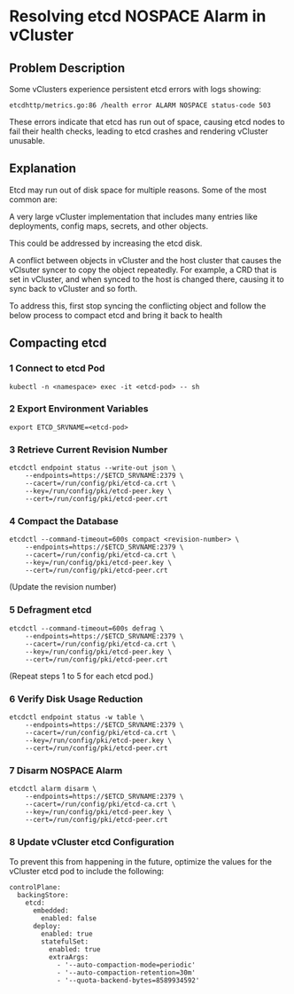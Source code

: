 # Resolving etcd NOSPACE Alarm in vCluster

## Problem Description

Some vClusters experience persistent etcd errors with logs showing:

```
etcdhttp/metrics.go:86 /health error ALARM NOSPACE status-code 503
```

These errors indicate that etcd has run out of space, causing etcd nodes to fail their health checks, leading to etcd crashes and rendering vCluster unusable.

## Explanation

Etcd may run out of disk space for multiple reasons. Some of the most common are:

A very large vCluster implementation that includes many entries like deployments, config maps, secrets, and other objects.

This could be addressed by increasing the etcd disk.

A conflict between objects in vCluster and the host cluster that causes the vClsuter syncer to copy the object repeatedly. For example, a CRD that is set in vCluster, and when synced to the host is changed there, causing it to sync back to vCluster and so forth.

To address this, first stop syncing the conflicting object and follow the below process to compact etcd and bring it back to health

## Compacting etcd

### 1 Connect to etcd Pod

```
kubectl -n <namespace> exec -it <etcd-pod> -- sh
```

### 2 Export Environment Variables

```
export ETCD_SRVNAME=<etcd-pod>
```

### 3 Retrieve Current Revision Number

```
etcdctl endpoint status --write-out json \
    --endpoints=https://$ETCD_SRVNAME:2379 \
    --cacert=/run/config/pki/etcd-ca.crt \
    --key=/run/config/pki/etcd-peer.key \
    --cert=/run/config/pki/etcd-peer.crt
```

### 4 Compact the Database

```
etcdctl --command-timeout=600s compact <revision-number> \
    --endpoints=https://$ETCD_SRVNAME:2379 \
    --cacert=/run/config/pki/etcd-ca.crt \
    --key=/run/config/pki/etcd-peer.key \
    --cert=/run/config/pki/etcd-peer.crt
```

(Update the revision number)

### 5 Defragment etcd

```
etcdctl --command-timeout=600s defrag \
    --endpoints=https://$ETCD_SRVNAME:2379 \
    --cacert=/run/config/pki/etcd-ca.crt \
    --key=/run/config/pki/etcd-peer.key \
    --cert=/run/config/pki/etcd-peer.crt
```

(Repeat steps 1 to 5 for each etcd pod.)

### 6 Verify Disk Usage Reduction

```
etcdctl endpoint status -w table \
    --endpoints=https://$ETCD_SRVNAME:2379 \
    --cacert=/run/config/pki/etcd-ca.crt \
    --key=/run/config/pki/etcd-peer.key \
    --cert=/run/config/pki/etcd-peer.crt
```

### 7 Disarm NOSPACE Alarm

```
etcdctl alarm disarm \
    --endpoints=https://$ETCD_SRVNAME:2379 \
    --cacert=/run/config/pki/etcd-ca.crt \
    --key=/run/config/pki/etcd-peer.key \
    --cert=/run/config/pki/etcd-peer.crt
```

### 8 Update vCluster etcd Configuration

To prevent this from happening in the future, optimize the values for the vCluster etcd pod to include the following:

```
controlPlane:
  backingStore:
    etcd:
      embedded:
        enabled: false
      deploy:
        enabled: true
        statefulSet:
          enabled: true
          extraArgs:
            - '--auto-compaction-mode=periodic'
            - '--auto-compaction-retention=30m'
            - '--quota-backend-bytes=8589934592'
```
